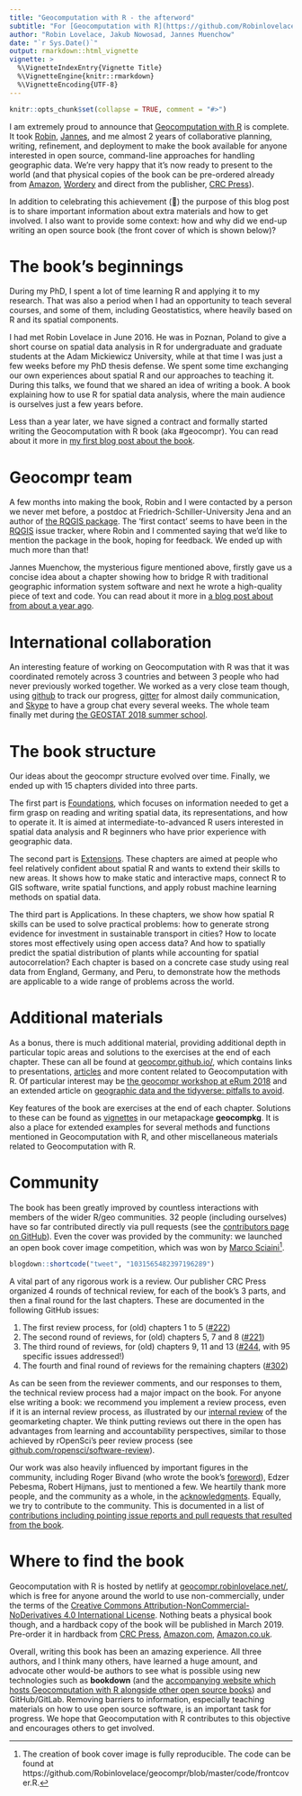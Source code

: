 ```yaml
---
title: "Geocomputation with R - the afterword"
subtitle: "For [Geocomputation with R](https://github.com/Robinlovelace/geocompr)"
author: "Robin Lovelace, Jakub Nowosad, Jannes Muenchow"
date: "`r Sys.Date()`"
output: rmarkdown::html_vignette
vignette: >
  %\VignetteIndexEntry{Vignette Title}
  %\VignetteEngine{knitr::rmarkdown}
  %\VignetteEncoding{UTF-8}
---
```


```r
knitr::opts_chunk$set(collapse = TRUE, comment = "#>")
```

I am extremely proud to announce that [Geocomputation with R](https://geocompr.robinlovelace.net/) is complete. 
It took [Robin](https://twitter.com/robinlovelace), [Jannes](http://www.geographie.uni-jena.de/en/Muenchow.html), and me almost 2 years of collaborative planning, writing, refinement, and deployment to make the book available for anyone interested in open source, command-line approaches for handling geographic data.
We're very happy that it's now ready to present to the world (and that physical copies of the book can be pre-ordered already from [Amazon](https://www.amazon.com/Geocomputation-Chapman-Hall-Robin-Lovelace/dp/1138304514/), [Wordery](https://wordery.com/geocomputation-with-r-robin-lovelace-9781138304512) and direct from the publisher, [CRC Press](https://www.crcpress.com/Geocomputation-with-R/Lovelace-Nowosad-Munchow/p/book/9781138304512)).

In addition to celebrating this achievement (🎉) the purpose of this blog post is to share important information about extra materials and how to get involved.
I also want to provide some context: how and why did we end-up writing an open source book (the front cover of which is shown below)?

<!-- ![](book_cover.jpg) -->

# The book's beginnings

During my PhD, I spent a lot of time learning R and applying it to my research. 
That was also a period when I had an opportunity to teach several courses, and some of them, including Geostatistics, where heavily based on R and its spatial components.

I had met Robin Lovelace in June 2016.
He was in Poznan, Poland to give a short course on spatial data analysis in R for undergraduate and graduate students at the Adam Mickiewicz University, while at that time I was just a few weeks before my PhD thesis defense.
We spent some time exchanging our own experiences about spatial R and our approaches to teaching it. 
During this talks, we found that we shared an idea of writing a book.
A book explaining how to use R for spatial data analysis, where the main audience is ourselves just a few years before.

Less than a year later, we have signed a contract and formally started writing the Geocomputation with R book (aka #geocompr).
You can read about it more in [my first blog post about the book](/post/2017/geocompr/).

# Geocompr team

A few months into making the book, Robin and I were contacted by a person we never met before, a postdoc at Friedrich-Schiller-University Jena and an author of [the RQGIS package](https://cran.r-project.org/web/packages/RQGIS/index.html). 
The 'first contact' seems to have been in the [RQGIS](https://github.com/jannes-m/RQGIS/issues/66#issuecomment-304695465) issue tracker, where Robin and I commented saying that we'd like to mention the package in the book, hoping for feedback.
We ended up with much more than that!

Jannes Muenchow, the mysterious figure mentioned above, firstly gave us a concise idea about a chapter showing how to bridge R with traditional geographic information system software and next he wrote a high-quality piece of text and code. 
You can read about it more in [a blog post about from about a year ago](/post/geocomputation-with-r-the-intermission/).

# International collaboration

An interesting feature of working on Geocomputation with R was that it was coordinated remotely across 3 countries and between 3 people who had never previously worked together.
We worked as a very close team though, using [github](https://github.com/Robinlovelace/geocompr) to track our progress,  [gitter](https://gitter.im/) for almost daily communication, and [Skype](https://www.skype.com/en/) to have a group chat every several weeks. 
The whole team finally met during [the GEOSTAT 2018 summer school](http://geostat-course.org/2018).

<!-- ![](authors-in-czech-republic.jpg) -->

# The book structure

Our ideas about the geocompr structure evolved over time. 
Finally, we ended up with 15 chapters divided into three parts.

The first part is [Foundations](https://geocompr.robinlovelace.net/spatial-class.html), which focuses on information needed to get a firm grasp on reading and writing spatial data, its representations, and how to operate it.
It is aimed at intermediate-to-advanced R users interested in spatial data analysis and R beginners who have prior experience with geographic data.

The second part is [Extensions](https://geocompr.robinlovelace.net/adv-map.html).
These chapters are aimed at people who feel relatively confident about spatial R and wants to extend their skills to new areas.
It shows how to make static and interactive maps, connect R to GIS software, write spatial functions, and apply robust machine learning methods on spatial data.

The third part is Applications.
In these chapters, we show how spatial R skills can be used to solve practical problems: how to generate strong evidence for investment in sustainable transport in cities? How to locate stores most effectively using open access data? And how to spatially predict the spatial distribution of plants while accounting for spatial autocorrelation? 
Each chapter is based on a concrete case study using real data from England, Germany, and Peru, to demonstrate how the methods are applicable to a wide range of problems across the world.

# Additional materials

As a bonus, there is much additional material, providing additional depth in particular topic areas and solutions to the exercises at the end of each chapter.
These can all be found at [geocompr.github.io/](https://geocompr.github.io/), which contains links to presentations, [articles](https://geocompr.github.io/geocompkg/articles/) and more content related to Geocomputation with R.
Of particular interest may be [the geocompr workshop at eRum 2018](https://geocompr.github.io/workshops/) and an extended article on [geographic data and the tidyverse: pitfalls to avoid](https://geocompr.github.io/geocompkg/articles/tidyverse-pitfalls.html).

Key features of the book are exercises at the end of each chapter.
Solutions to these can be found as [vignettes](https://geocompr.github.io/geocompkg/articles/) in our metapackage **geocompkg**.
It is also a place for extended examples for several methods and functions mentioned in Geocomputation with R, and other miscellaneous materials related to Geocomputation with R.

# Community

The book has been greatly improved by countless interactions with members of the wider R/geo communities.
32 people (including ourselves) have so far contributed directly via pull requests (see the [contributors page on GitHub](https://github.com/Robinlovelace/geocompr/graphs/contributors)). 
Even the cover was provided by the community:
we launched an open book cover image competition, which was won by [Marco Sciaini](https://twitter.com/msciain)^[The creation of book cover image is fully reproducible. The code can be found at https://github.com/Robinlovelace/geocompr/blob/master/code/frontcover.R.].

```r
blogdown::shortcode("tweet", "1031565482397196289")
```

A vital part of any rigorous work is a review.
Our publisher CRC Press organized 4 rounds of technical review, for each of the book's 3 parts, and then a final round for the last chapters.
These are documented in the following GitHub issues:

1. The first review process, for (old) chapters 1 to 5 ([#222](https://github.com/Robinlovelace/geocompr/issues/222))
1. The second round of reviews, for (old) chapters 5, 7 and 8 ([#221](https://github.com/Robinlovelace/geocompr/issues/221))
1. The third round of reviews, for (old) chapters 9, 11 and 13 ([#244](https://github.com/Robinlovelace/geocompr/issues/244), with 95 specific issues addressed!)
1. The fourth and final round of reviews for the remaining chapters ([#302](https://github.com/Robinlovelace/geocompr/issues/302))

As can be seen from the reviewer comments, and our responses to them, the technical review process had a major impact on the book.
For anyone else writing a book: we recommend you implement a review process, even if it is an internal review process, as illustrated by our [internal review](https://github.com/robinlovelace/geocompr/issues?utf8=%E2%9C%93&q=is%3Aissue+review) of the geomarketing chapter.
We think putting reviews out there in the open has advantages from learning and accountability perspectives, similar to those achieved by rOpenSci's peer review process (see [github.com/ropensci/software-review](https://github.com/ropensci/software-review/issues)).

Our work was also heavily influenced by important figures in the community, including Roger Bivand (who wrote the book's [foreword](https://geocompr.robinlovelace.net/foreword.html)), Edzer Pebesma, Robert Hijmans, just to mentioned a few.
We heartily thank more people, and the community as a whole, in the [acknowledgments](https://geocompr.robinlovelace.net/preface.html#acknowledgements).
Equally, we try to contribute to the community.
This is documented in a list of [contributions including pointing issue reports and pull requests that resulted from the book](https://github.com/Robinlovelace/geocompr/blob/master/our-impact.csv). 

# Where to find the book

Geocomputation with R is hosted by netlify at [geocompr.robinlovelace.net/](https://geocompr.robinlovelace.net/), which is free for anyone around the world to use non-commercially, under the terms of the [Creative Commons Attribution-NonCommercial-NoDerivatives 4.0 International License](https://creativecommons.org/licenses/by-nc-nd/4.0/).
Nothing beats a physical book though, and a hardback copy of the book will be published in March 2019.
Pre-order it in hardback from [CRC Press](https://www.crcpress.com/Geocomputation-with-R/Lovelace-Nowosad-Munchow/p/book/9781138304512), [Amazon.com](https://www.amazon.com/Geocomputation-Chapman-Hall-Robin-Lovelace/dp/1138304514/">Amazon.com), [Amazon.co.uk](https://www.amazon.co.uk/Geocomputation-Chapman-Hall-Robin-Lovelace/dp/1138304514/">Amazon.co.uk).

Overall, writing this book has been an amazing experience.
All three authors, and I think many others, have learned a huge amount, and advocate other would-be authors to see what is possible using new technologies such as **bookdown** (and the [accompanying website which hosts Geocomputation with R alongside other open source books](https://bookdown.org/)) and GitHub/GitLab.
Removing barriers to information, especially teaching materials on how to use open source software, is an important task for progress.
We hope that Geocomputation with R contributes to this objective and encourages others to get involved.
